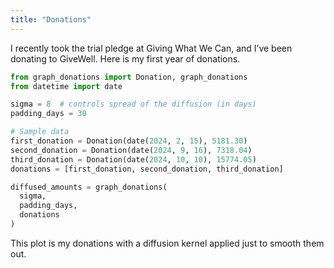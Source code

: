 ```yaml
---
title: "Donations"
---
```


I recently took the trial pledge at Giving What We Can, and
I've been donating to GiveWell. Here is my first year
of donations.



```python
from graph_donations import Donation, graph_donations
from datetime import date

sigma = 8  # controls spread of the diffusion (in days)
padding_days = 30

# Sample data
first_donation = Donation(date(2024, 2, 15), 5181.30)
second_donation = Donation(date(2024, 9, 16), 7318.04)
third_donation = Donation(date(2024, 10, 10), 15774.05)
donations = [first_donation, second_donation, third_donation]

diffused_amounts = graph_donations(
  sigma,
  padding_days,
  donations
)
```


This plot is my donations with a diffusion kernel applied
just to smooth them out.